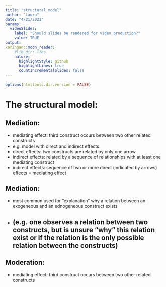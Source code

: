 ```yaml
---
title: "structural_model"
author: "Laura"
date: "4/21/2021"
params:
  videoSlides: 
    label: "Should slides be rendered for video production?"
    value: TRUE
output: 
xaringan::moon_reader:
    #lib_dir: libs
    nature:
      highlightStyle: github
      highlightLines: true
      countIncrementalSlides: false
---
```



```r
options(htmltools.dir.version = FALSE)
```


# The structural model:

## Mediation:
- mediating effect: third construct occurs between two other related constructs
- e.g. model with direct and indirect effects:
- direct effects: two constructs are related by only one arrow
- indirect effects: related by a sequence of relationships with at least one mediating construct
- indirect effects: sequence of two or more direct (indicated by arrows) effects = mediating effect

<!--![:scale 50%](Figures/Mediation.png)-->
---

## Mediation:
- most common used for "explanation" why a relation between an exogeneous and an ednogeneous construct exists
- (e.g. one observes a relation between two constructs, but is unsure "why" this relation exist or if the relation is the only possible relation between the constructs)
---

## Moderation:
- mediating effect: third construct occurs between two other related constructs

<!-- ![:scale 50%](Figures/Moderation.png) -->
---
